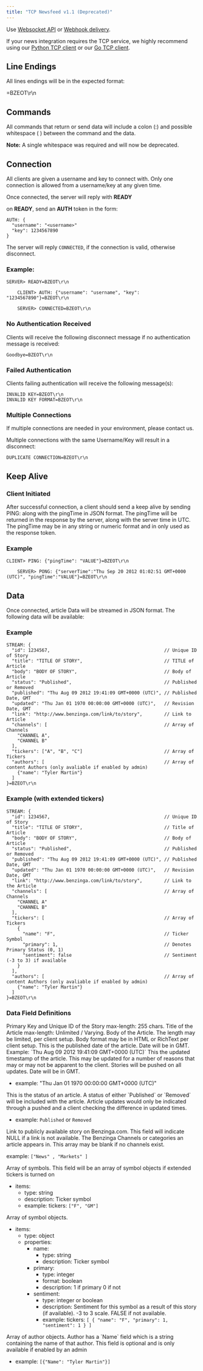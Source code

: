 ```yaml
---
title: "TCP Newsfeed v1.1 (Deprecated)"
---
```

Use [Websocket API](/benzinga-apis/newsfeed-stream-v1/newsfeed-stream-v1) or [Webhook delivery](/benzinga-apis/webhook/webhook-v1).

If your news integration requires the TCP service, we highly recommend using our [Python TCP client](https://github.com/Benzinga/python-bztcp) or our [Go TCP client](https://github.com/Benzinga/go-bztcp).

## Line Endings
All lines endings will be in the expected format:

=BZEOT\r\n


## Commands
All commands that return or send data will include a colon (:) and possible whitespace ( ) between the command and the data.

**Note:** A single whitespace was required and will now be deprecated.


## Connection

All clients are given a username and key to connect with. Only one connection is allowed from a username/key at any given time.

Once connected, the server will reply with **READY**

on **READY**, send an **AUTH** token in the form:
```
AUTH: {
  "username": "<username>"
  "key": 1234567890
}
```
The server will reply `CONNECTED`, if the connection is valid, otherwise disconnect.

### Example: 
```
SERVER> READY=BZEOT\r\n
    
    CLIENT> AUTH: {"username": "username", "key": "1234567890"}=BZEOT\r\n
    
    SERVER> CONNECTED=BZEOT\r\n
```

### No Authentication Received
Clients will receive the following disconnect message if no authentication message is received:
```
Goodbye=BZEOT\r\n
```

### Failed Authentication
Clients failing authentication will receive the following message(s):
```
INVALID KEY=BZEOT\r\n
INVALID KEY FORMAT=BZEOT\r\n
```

### Multiple Connections
If multiple connections are needed in your environment, please contact us.

Multiple connections with the same Username/Key will result in a disconnect:
```
DUPLICATE CONNECTION=BZEOT\r\n
```


## Keep Alive
### Client Initiated
After successful connection, a client should send a keep alive by sending PING: along with the pingTime in JSON format. The pingTime will be returned in the response by the server, along with the server time in UTC. The pingTime may be in any string or numeric format and in only used as the response token.

### Example
```
CLIENT> PING: {"pingTime": "VALUE"}=BZEOT\r\n
    
    SERVER> PONG: {"serverTime":"Thu Sep 20 2012 01:02:51 GMT+0000 (UTC)", "pingTime":"VALUE"}=BZEOT\r\n
```


## Data
Once connected, article Data will be streamed in JSON format. The following data will be available:
### Example
```
STREAM: {
  "id": 1234567,                                          // Unique ID of Story
  "title": "TITLE OF STORY",                              // TITLE of Article
  "body": "BODY OF STORY",                                // Body of Article
  "status": "Published",                                  // Published or Removed
  "published": "Thu Aug 09 2012 19:41:09 GMT+0000 (UTC)", // Published Date, GMT
  "updated": "Thu Jan 01 1970 00:00:00 GMT+0000 (UTC)",   // Revision Date, GMT
  "link": "http://www.benzinga.com/link/to/story",        // Link to Article
  "channels": [                                           // Array of Channels
    "CHANNEL A",
    "CHANNEL B"
  ],
  "tickers": ["A", "B", "C"]                              // Array of Tickers
  "authors": [                                            // Array of content Authors (only avaliable if enabled by admin)
    {"name": "Tyler Martin"}
  ]
}=BZEOT\r\n
```

### Example (with extended tickers)
```
STREAM: {
  "id": 1234567,                                          // Unique ID of Story
  "title": "TITLE OF STORY",                              // Title of Article
  "body": "BODY OF STORY",                                // Body of Article
  "status": "Published",                                  // Published or Removed
  "published": "Thu Aug 09 2012 19:41:09 GMT+0000 (UTC)", // Published Date, GMT
  "updated": "Thu Jan 01 1970 00:00:00 GMT+0000 (UTC)",   // Revision Date, GMT
  "link": "http://www.benzinga.com/link/to/story",        // Link to the Article
  "channels": [                                           // Array of Channels
    "CHANNEL A"
    "CHANNEL B"
  ],
  "tickers": [                                            // Array of Tickers
    {
      "name": "F",                                        // Ticker Symbol
      "primary": 1,                                       // Denotes Primary Status (0, 1)
      "sentiment": false                                  // Sentiment (-3 to 3) if available
    }
  ],
  "authors": [                                            // Array of content Authors (only avaliable if enabled by admin)
    {"name": "Tyler Martin"}
  ]
}=BZEOT\r\n
```

### Data Field Definitions
<ResponseField name="id" type="integer">
Primary Key and Unique ID of the Story
</ResponseField>

<ResponseField name="title" type="string">
max-length: 255 chars. Title of the Article
</ResponseField>

<ResponseField name="body" type="string">
max-length: Unlimited / Varying. Body of the Article. The length may be limited, per client setup. Body format may be in HTML or RichText per client setup.
</ResponseField>

<ResponseField name="published" type="string">
This is the published date of the article. Date will be in GMT. Example: `Thu Aug 09 2012 19:41:09 GMT+0000 (UTC)`
</ResponseField>

<ResponseField name="updated" type="string">
This the updated timestamp of the article. This may be updated for a number of reasons that may or may not be apparent to the client. Stories will be pushed on all updates. Date will be in GMT.

- example: "Thu Jan 01 1970 00:00:00 GMT+0000 (UTC)"

</ResponseField>

<ResponseField name="status" type="string">
This is the status of an article. A status of either `Published` or `Removed` will be included with the article. Article updates would only be indicated through a pushed and a client checking the difference in updated times.

- example: `Published` or `Removed`
</ResponseField>

<ResponseField name="link" type="string">
Link to publicly available story on Benzinga.com. This field will indicate NULL if a link is not available.
</ResponseField>

<ResponseField name="channels" type="array">
The Benzinga Channels or categories an article appears in. This array may be blank if no channels exist.

example: `["News" , "Markets" ]`

</ResponseField>

<ResponseField name="tickers" type="array">
Array of symbols. This field will be an array of symbol objects if extended tickers is turned on

- items:
    - type: string
    - description: Ticker symbol
    - example: tickers: `["F", "GM"]`

</ResponseField>


<ResponseField name="tickers(extended)" type="array">
Array of symbol objects.

- items:
    - type: object
    - properties:
        - name:
            - type: string
            - description: Ticker symbol
        - primary:
            - type: integer
            - format: boolean 
            - description: 1 if primary 0 if not
        - sentiment:
            - type: integer or boolean
            - description: Sentiment for this symbol as a result of this story (if available). -3 to 3 scale. FALSE if not available.
            - example: tickers: `[ { "name": "F", "primary": 1, "sentiment": 1 } ]`

</ResponseField>

<ResponseField name="authors" type="array">
Array of author objects. Author has a `Name` field which is a string containing the name of that author. This field is optional and is only available if enabled by an admin

- example: `[{"Name": "Tyler Martin"}]`
</ResponseField>
